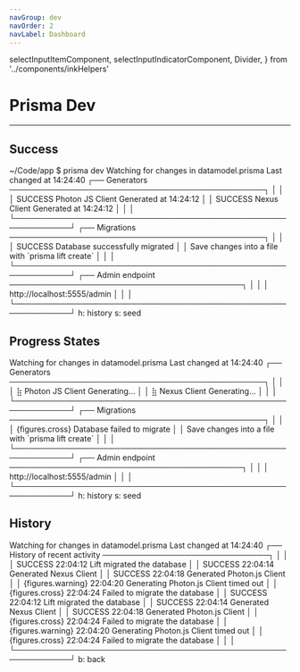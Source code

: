 ```yaml
---
navGroup: dev
navOrder: 2
navLabel: Dashboard
---
```


  selectInputItemComponent,
  selectInputIndicatorComponent,
  Divider,
} from '../components/inkHelpers'

# Prisma Dev

---

## Success
<Terminal>
  <Box marginBottom={1}><Color dim>~/Code/app $</Color> prisma dev</Box>

  <Box flexDirection="column" marginLeft={2}>
    <Text bold>Watching for changes in datamodel.prisma</Text>
    <Color  dim>Last changed at 14:24:40</Color>
  </Box>

  <Box flexDirection="column" paddingTop={2} paddingBottom={1}>
    <Box>
      <Color gray>┌──</Color>
      <Text bold> Generators </Text>
      <Color gray>──────────────────────────────────────────────┐</Color>
    </Box>
    <Box width={100}>
      <Color gray>│ </Color>
      <Box flexGrow={1}></Box>
      <Color gray> │</Color>
    </Box>
    <Box width={100}>
      <Color gray>│ </Color>
      <Color green>
        <Box width={25}><Color bgKeyword="green" white><Text bold>SUCCESS</Text></Color> Photon JS Client</Box>
        <Color dim>Generated at 14:24:12</Color>
      </Color>
      <Box flexGrow={1}></Box>
      <Color gray> │</Color>
    </Box>
    <Box width={100}>
      <Color gray>│ </Color>
      <Color green>
        <Box width={25}><Color bgKeyword="green" white><Text bold>SUCCESS</Text></Color> Nexus Client</Box>
        <Color dim>Generated at 14:24:12</Color>
      </Color>
      <Box flexGrow={1}></Box>
      <Color gray> │</Color>
    </Box>
    <Box width={100}>
      <Color gray>│ </Color>
      <Box flexGrow={1}></Box>
      <Color gray> │</Color>
    </Box>
    <Box width={100}>
      <Color gray>└────────────────────────────────────────────────────────────┘</Color>
    </Box>
  </Box>

  <Box flexDirection="column" paddingBottom={1}>
    <Box>
      <Color gray>┌──</Color>
      <Text bold> Migrations </Text>
      <Color gray>──────────────────────────────────────────────┐</Color>
    </Box>
    <Box width={100}>
      <Color gray>│ </Color>
      <Box flexGrow={1}></Box>
      <Color gray> │</Color>
    </Box>
    <Box width={100}>
      <Color gray>│ </Color>
      <Color green><Color bgKeyword="green" white><Text bold>SUCCESS</Text></Color> Database successfully migrated</Color>
      <Box flexGrow={1}></Box>
      <Color gray> │</Color>
    </Box>
    <Box width={100}>
      <Color gray>│   </Color>
      <Color dim>Save changes into a file with `prisma lift create`</Color>
      <Box flexGrow={1}></Box>
      <Color gray> │</Color>
    </Box>
    <Box width={100}>
      <Color gray>│ </Color>
      <Box flexGrow={1}></Box>
      <Color gray> │</Color>
    </Box>
    <Box width={100}>
      <Color gray>└────────────────────────────────────────────────────────────┘</Color>
    </Box>
  </Box>

  <Box flexDirection="column" paddingBottom={1}>
    <Box>
      <Color gray>┌──</Color>
      <Text bold> Admin endpoint </Text>
      <Color gray>──────────────────────────────────────────┐</Color>
    </Box>
    <Box width={100}>
      <Color gray>│ </Color>
      <Box flexGrow={1}></Box>
      <Color gray> │</Color>
    </Box>
    <Box width={100}>
      <Color gray>│   </Color>
      <Text>http://localhost:5555/admin</Text>
      <Box flexGrow={1}></Box>
      <Color gray> │</Color>
    </Box>
    <Box width={100}>
      <Color gray>│ </Color>
      <Box flexGrow={1}></Box>
      <Color gray> │</Color>
    </Box>
    <Box width={100}>
      <Color gray>└────────────────────────────────────────────────────────────┘</Color>
    </Box>
  </Box>

  <Box marginLeft={2}>
    <Box marginRight={2}>
      <Text bold>h: </Text>
      <Color  dim>history</Color>
    </Box>
    <Box marginRight={2}>
      <Text bold>s: </Text>
      <Color  dim>seed</Color>
    </Box>
  </Box>
</Terminal>

## Progress States
<Terminal>
  <Box flexDirection="column" marginLeft={2}>
    <Text bold>Watching for changes in datamodel.prisma</Text>
    <Color  dim>Last changed at 14:24:40</Color>
  </Box>

  <Box flexDirection="column" paddingTop={2} paddingBottom={1}>
    <Box>
      <Color gray>┌──</Color>
      <Text bold> Generators </Text>
      <Color gray>──────────────────────────────────────────────┐</Color>
    </Box>
    <Box width={100}>
      <Color gray>│ </Color>
      <Box flexGrow={1}></Box>
      <Color gray> │</Color>
    </Box>
    <Box width={100}>
      <Color gray>│ </Color>
      <Color yellow>
        <Box width={25}>⣷ Photon JS Client</Box>
        <Color dim>Generating...</Color>
      </Color>
      <Box flexGrow={1}></Box>
      <Color gray> │</Color>
    </Box>
    <Box width={100}>
      <Color gray>│ </Color>
      <Color yellow>
        <Box width={25}>⣷ Nexus Client</Box>
        <Color dim>Generating...</Color>
      </Color>
      <Box flexGrow={1}></Box>
      <Color gray> │</Color>
    </Box>
    <Box width={100}>
      <Color gray>│ </Color>
      <Box flexGrow={1}></Box>
      <Color gray> │</Color>
    </Box>
    <Box width={100}>
      <Color gray>└────────────────────────────────────────────────────────────┘</Color>
    </Box>
  </Box>

  <Box flexDirection="column" paddingBottom={1}>
    <Box>
      <Color gray>┌──</Color>
      <Text bold> Migrations </Text>
      <Color gray>──────────────────────────────────────────────┐</Color>
    </Box>
    <Box width={100}>
      <Color gray>│ </Color>
      <Box flexGrow={1}></Box>
      <Color gray> │</Color>
    </Box>
    <Box width={100}>
      <Color gray>│ </Color>
      <Color red>{figures.cross} Database failed to migrate</Color>
      <Box flexGrow={1}></Box>
      <Color gray> │</Color>
    </Box>
    <Box width={100}>
      <Color gray>│   </Color>
      <Color dim>Save changes into a file with `prisma lift create`</Color>
      <Box flexGrow={1}></Box>
      <Color gray> │</Color>
    </Box>
    <Box width={100}>
      <Color gray>│ </Color>
      <Box flexGrow={1}></Box>
      <Color gray> │</Color>
    </Box>
    <Box width={100}>
      <Color gray>└────────────────────────────────────────────────────────────┘</Color>
    </Box>
  </Box>

  <Box flexDirection="column" paddingBottom={1}>
    <Box>
      <Color gray>┌──</Color>
      <Text bold> Admin endpoint </Text>
      <Color gray>──────────────────────────────────────────┐</Color>
    </Box>
    <Box width={100}>
      <Color gray>│ </Color>
      <Box flexGrow={1}></Box>
      <Color gray> │</Color>
    </Box>
    <Box width={100}>
      <Color gray>│   </Color>
      <Text>http://localhost:5555/admin</Text>
      <Box flexGrow={1}></Box>
      <Color gray> │</Color>
    </Box>
    <Box width={100}>
      <Color gray>│ </Color>
      <Box flexGrow={1}></Box>
      <Color gray> │</Color>
    </Box>
    <Box width={100}>
      <Color gray>└────────────────────────────────────────────────────────────┘</Color>
    </Box>
  </Box>

  <Box marginLeft={2}>
    <Box marginRight={2}>
      <Text bold>h: </Text>
      <Color  dim>history</Color>
    </Box>
    <Box marginRight={2}>
      <Text bold>s: </Text>
      <Color  dim>seed</Color>
    </Box>
  </Box>
</Terminal>

## History
<Terminal>
  <Box flexDirection="column" marginLeft={2}>
    <Text bold>Watching for changes in datamodel.prisma</Text>
    <Color  dim>Last changed at 14:24:40</Color>
  </Box>

  <Box flexDirection="column" paddingTop={2} paddingBottom={1}>
    <Box>
      <Color gray>┌──</Color>
      <Text bold> History of recent activity </Text>
      <Color gray>──────────────────────────────┐</Color>
    </Box>
    <Box width={100}>
      <Color gray>│ </Color>
      <Box flexGrow={1}></Box>
      <Color gray> │</Color>
    </Box>
    <Box width={100}>
      <Color gray>│ </Color>
      <Color green>
        <Box width={12}><Color bgKeyword="green" white><Text bold>SUCCESS</Text></Color> 22:04:12</Box>
      </Color>
      <Text dim>Lift migrated the database</Text>
      <Box flexGrow={1}></Box>
      <Color gray> │</Color>
    </Box>
    <Box width={100}>
      <Color gray>│ </Color>
      <Color green>
        <Box width={12}><Color bgKeyword="green" white><Text bold>SUCCESS</Text></Color> 22:04:14</Box>
      </Color>
      <Text dim>Generated Nexus Client</Text>
      <Box flexGrow={1}></Box>
      <Color gray> │</Color>
    </Box>
    <Box width={100}>
      <Color gray>│ </Color>
      <Color green>
        <Box width={12}><Color bgKeyword="green" white><Text bold>SUCCESS</Text></Color> 22:04:18</Box>
      </Color>
      <Text dim>Generated Photon.js Client</Text>
      <Box flexGrow={1}></Box>
      <Color gray> │</Color>
    </Box>
    <Box width={100}>
      <Color gray>│ </Color>
      <Color yellow>
        <Box width={12}>{figures.warning} 22:04:20</Box>
      </Color>
      <Text dim>Generating Photon.js Client timed out</Text>
      <Box flexGrow={1}></Box>
      <Color gray> │</Color>
    </Box>
    <Box width={100}>
      <Color gray>│ </Color>
      <Color red>
        <Box width={12}>{figures.cross} 22:04:24</Box>
        <Text dim>Failed to migrate the database</Text>
      </Color>
      <Box flexGrow={1}></Box>
      <Color gray> │</Color>
    </Box>
    <Box width={100}>
      <Color gray>│ </Color>
      <Color green>
        <Box width={12}><Color bgKeyword="green" white><Text bold>SUCCESS</Text></Color> 22:04:12</Box>
      </Color>
      <Text dim>Lift migrated the database</Text>
      <Box flexGrow={1}></Box>
      <Color gray> │</Color>
    </Box>
    <Box width={100}>
      <Color gray>│ </Color>
      <Color green>
        <Box width={12}><Color bgKeyword="green" white><Text bold>SUCCESS</Text></Color> 22:04:14</Box>
      </Color>
      <Text dim>Generated Nexus Client</Text>
      <Box flexGrow={1}></Box>
      <Color gray> │</Color>
    </Box>
    <Box width={100}>
      <Color gray>│ </Color>
      <Color green>
        <Box width={12}><Color bgKeyword="green" white><Text bold>SUCCESS</Text></Color> 22:04:18</Box>
      </Color>
      <Text dim>Generated Photon.js Client</Text>
      <Box flexGrow={1}></Box>
      <Color gray> │</Color>
    </Box>
    <Box width={100}>
      <Color gray>│ </Color>
      <Color red>
        <Box width={12}>{figures.cross} 22:04:24</Box>
        <Text dim>Failed to migrate the database</Text>
      </Color>
      <Box flexGrow={1}></Box>
      <Color gray> │</Color>
    </Box>
    <Box width={100}>
      <Color gray>│ </Color>
      <Color yellow>
        <Box width={12}>{figures.warning} 22:04:20</Box>
      </Color>
      <Text dim>Generating Photon.js Client timed out</Text>
      <Box flexGrow={1}></Box>
      <Color gray> │</Color>
    </Box>
    <Box width={100}>
      <Color gray>│ </Color>
      <Color red>
        <Box width={12}>{figures.cross} 22:04:24</Box>
        <Text dim>Failed to migrate the database</Text>
      </Color>
      <Box flexGrow={1}></Box>
      <Color gray> │</Color>
    </Box>
    <Box width={100}>
      <Color gray>│ </Color>
      <Box flexGrow={1}></Box>
      <Color gray> │</Color>
    </Box>
    <Box width={100}>
      <Color gray>└────────────────────────────────────────────────────────────┘</Color>
    </Box>
  </Box>

  <Box marginLeft={2}>
    <Box marginRight={2}>
      <Text bold>b: </Text>
      <Color  dim>back</Color>
    </Box>
  </Box>
</Terminal>